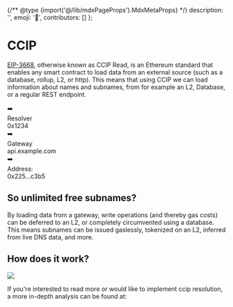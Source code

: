 
{/** @type {import('@/lib/mdxPageProps').MdxMetaProps} */}
    description: '',
    emoji: '🔗',
    contributors: []
};

# CCIP

[EIP-3668](https://eips.ethereum.org/EIPS/eip-3668), otherwise known as CCIP Read, is an Ethereum standard that enables any smart contract to load data from an external source (such as a database, rollup, L2, or http).
This means that using CCIP we can load information about names and subnames, from for example an L2, Database, or a regular REST endpoint.

<div className="card1 p-4 flex justify-center items-center gap-4">
    <Usertag name="lucemans.cb.id" image="https://metadata.ens.domains/mainnet/avatar/luc.eth" />
    <div>➡️</div>
    <div className="text-center leading-4">
        <div className="font-bold">Resolver</div>
        <div>0x1234</div>
    </div>
    <div>➡️</div>
    <div className="text-center leading-4">
        <div className="font-bold">Gateway</div>
        <div>api.example.com</div>
    </div>
    <div>➡️</div>
    <div className="text-center leading-4 card p-2 no-margin !bg-lime-50">
        <div className="font-bold">Address:</div>
        <div>0x225...c3b5</div>
    </div>
</div>

## So unlimited free subnames?

By loading data from a gateway, write operations (and thereby gas costs) can be deferred to an L2, or completely circumvented using a database.
This means subnames can be issued gaslessly, tokenized on an L2, inferred from live DNS data, and more.

## How does it work?

<img src="/content/learn/ccip/1.png" className="w-full card" />

If you're interested to read more or would like to implement ccip resolution, a more in-depth analysis can be found at:

<EmbedLink
    href="/resolvers/ccip"
    title="Cross Chain Interoperability for Developers"
    tag="Advanced"
    description="To learn more about the cross chain interoparability."
/>
